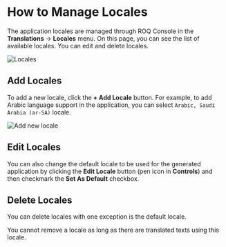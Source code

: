 
# How to Manage Locales

The application locales are managed through ROQ Console in the **Translations** → **Locales** menu. On this page, you can see the list of available locales. You can edit and delete locales.

![Locales](/locales-list.png)


## Add Locales

To add a new locale, click the **+ Add Locale** button. For example, to add Arabic language support in the application, you can select `Arabic, Saudi Arabia (ar-SA)` locale.

![Add new locale](/add-new-locale.png)

## Edit Locales

You can also change the default locale to be used for the generated application by clicking the **Edit Locale** button (pen icon in **Controls**) and then checkmark the **Set As Default** checkbox.

## Delete Locales

You can delete locales with one exception is the default locale.

<Callout type="warning">
You cannot remove a locale as long as there are translated texts using this locale.
</Callout>
